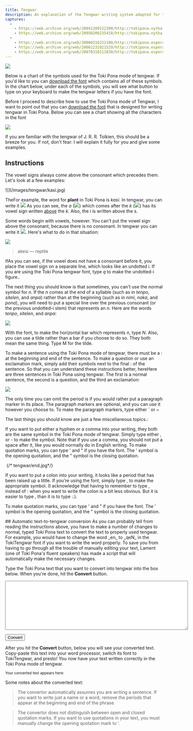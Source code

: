```yaml
---
title: Tengwar
description: An explanation of the Tengwar writing system adapted for toki pona
captures:
  -
    - https://web.archive.org/web/20041209122200/http://tokipona.nytka.org:80/tengwar/tengwar.html
    - https://web.archive.org/web/20050206235418/http://tokipona.nytka.org:80/tengwar/tengwar.html
  -
    - https://web.archive.org/web/20060216222100/http://tokipona.esperanto-jeunes.org:80/tengwar/tengwar.html
    - https://web.archive.org/web/20061231021529/http://tokipona.esperanto-jeunes.org:80/tengwar/tengwar.html
    - https://web.archive.org/web/20070310111830/http://tokipona.esperanto-jeunes.org:80/tengwar/tengwar.html
---
```


![](/images/tengwar.jpg)


<Change till={1}>Below is a chart of the symbols used for the Toki Pona mode of tengwar. If you'd like to you can [download the font](/files/tokitengwar.zip) which contains all of these symbols. In the chart below, under each of the symbols, you will see what button to type on your keyboard to make the tengwar letters if you have the font.</Change>

<Change from={1}>Before I proceed to describe how to use the Toki Pona mode of Tengwar, I want to point out that you can [download the font](/files/tokitengwar.zip) that is designed for writing tengwar in Toki Pona. Below you can see a chart showing all the characters in the font</Change>


![](/images/tengwar/chart.jpg)


If you are familiar with the tengwar of J. R. R. Tolkien, this should be a breeze for you. If not, don't fear: I will explain it fully for you and give some examples.

 

## Instructions

The vowel signs always come above the consonant which precedes them. <Change till={1}>Let's look at a few examples:</Change>

<Change till={1}> 
![](/images/tengwar/kasi.jpg)
</Change>

<Change till={1}>The</Change><Change from={1}>For example, the</Change> word for **plant** in Toki Pona is _kasi_.
<Change from={1}>In tengwar, you can write it <img src="/images/tengwar/kasi.jpg" class="inline"/></Change>
As you can see, the _a_ <Change from={1}>(<img src="/images/tengwar/a.jpg" class="inline"/>)</Change> which comes after the _k_ <Change from={1}>(<img src="/images/tengwar/k.jpg" class="inline"/>)</Change> has
its vowel sign written <u>above</u> the _k_. Also, the _i_ is
written above the s.


Some words begin with vowels, however. You can't put the vowel
sign above the consonant, because there is no consonant. <Change from={1}>In tengwar you can write it <img src="/images/tengwar/akesi.jpg" class="inline"/>.</Change> <Change till={1}>Here's what to do in that situation:</Change>

<Change till={1}>

![](/images/tengwar/akesi.jpg)

> akesi — reptile

</Change>


<Change till={1}>If</Change><Change from={1}>As you can see, if</Change> the vowel does not have a consonant before it, you place the
vowel sign on a separate line, which looks like an undotted i.
If you are using the Toki Pona tengwar font, type _q_ to make
the undotted-i figure..

 

The next thing you should know is that sometimes, you can't use the normal
symbol for _n_. If the _n_ comes at the end of a syllable (such as in _tenpo_,
_sitelen_, and _anpa_) rather than at the beginning (such as in _nimi_, _noka_, and
_pona_), you will need to put a special line over the previous consonant (or
the previous undotted-i stem) that represents an _n_. Here are the words _tenpo_,
_sitelen_, and _anpa_:

![](/images/tengwar/word.jpg)

With the font, to make the horizontal bar which represents _n_, type _N_. Also,
you can use a tilde rather than a bar if you choose to do so. They both mean
the same thing. Type M for the tilde.

To make a sentence using the Toki Pona mode of tengwar, there must be a : at the beginning and end of the sentence. 
To make a question or use an exclamation mark, simply add their symbols next to the final : of the sentence. 
<Change from={1}>So that you can understand these instructions better, here</Change><Change till={1}>Here</Change> are three sentences in Toki Pona using tengwar. The first is a normal sentence, the second is a question, and the third an exclamation:

![](/images/tengwar/sentence.jpg)

The only time you can omit the period is if you would rather put a paragraph
marker in its place. The paragraph markers are optional, and you can use it
however you choose to. To make the paragraph markers, type <Change till={1}>either</Change> ` <Change till={1}>or ~</Change>


The last thing<Change from={1}>s</Change> you should know are just a few miscellaneous topics<Change till={1}>.</Change><Change from={1}>:</Change> 

<Change till={1}>If you want to put either a hyphen or a comma into your writing, they both are the same symbol in the Toki Pona mode of tengwar. Simply type either , or - to make the symbol. Note that if you use a comma, you should not put a space after it, like you would normally do in English writing. To make quotation marks, you can type ' and " if you have the font. The ' symbol is the opening quotation, and the " symbol is the closing quotation.</Change>

<Change till={1}><img /> {/* tengwar/end.jpg*/}</Change>

<Change from={1}>If you want to put a colon into your writing, it looks like a period that has been raised up a little. If you're using the font, simply type , to make the appropriate symbol. (I acknowledge that having to remember to type , instead of : when you want to write the colon is a bit less obvious. But it is easier to type , than it is to type :.).</Change>

<Change from={1}>To make quotation marks, you can type ' and " if you have the font. The ' symbol is the opening quotation, and the " symbol is the closing quotation.</Change>

<Change from={1}>
## Automatic text-to-tengwar conversion
As you can probably tell from reading the instructions above, you have to make a number of changes to normal, typed Toki Pona text to convert the text to properly used tengwar. For example, you would have to change the word _en_ to _qeN_ in the TokiTengwar font if you want to write the word properly. To save you from having to go through all the trouble of manually editing your text, Lament (one of Toki Pona's fluent speakers) has made a script that will automatically make the necessary changes.

Type the Toki Pona text that you want to convert into tengwar into the box below. When you're done, hit the **Convert** button.

<script src="/js/tengwar.js"></script>
<textarea rows="10" cols="70" id="input"></textarea><br/>
<button onclick="convert()">Convert</button>

After you hit the **Convert** button, below you will see your converted text. Copy-paste this text into your word processor, switch its font to TokiTengwar, and presto! You now have your text written correctly in the Toki Pona mode of tengwar.

<small>Your converted text appears here:</small><br/>
<output id="output"></output>

Some notes about the converted text:
> The convertor automatically assumes you are writing a sentence. If you want to write just a name or a word, remove the periods that appear at the beginning and end of the phrase.

> The convertor does not distinguish between open and closed quotation marks. If you want to use quotations in your text, you must manually change the opening quotation mark to '.
</Change>

